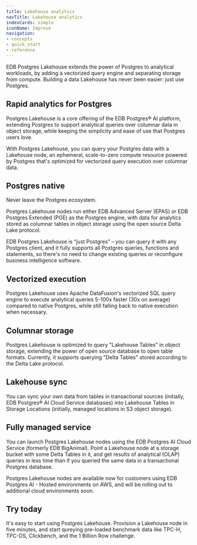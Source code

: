 ```yaml
---
title: Lakehouse analytics
navTitle: Lakehouse analytics
indexCards: simple
iconName: Improve
navigation:
- concepts
- quick_start
- reference
---
```


EDB Postgres Lakehouse extends the power of Postgres to analytical workloads,
by adding a vectorized query engine and separating storage from compute. Building
a data Lakehouse has never been easier: just use Postgres.

## Rapid analytics for Postgres

Postgres Lakehouse is a core offering of the EDB Postgres® AI platform, extending
Postgres to support analytical queries over columnar data in object storage,
while keeping the simplicity and ease of use that Postgres users love.

With Postgres Lakehouse, you can query your Postgres data with a Lakehouse node,
an ephemeral, scale-to-zero compute resource powered by Postgres that's optimized for
vectorized query execution over columnar data.

## Postgres native

Never leave the Postgres ecosystem.

Postgres Lakehouse nodes run either EDB Advanced Server (EPAS) or EDB Postgres
Extended (PGE) as the Postgres engine, with data for analytics stored as
columnar tables in object storage using the open source Delta Lake protocol.

EDB Postgres Lakehouse is “just Postgres” – you can query it with any Postgres
client, and it fully supports all Postgres queries, functions and statements, so
there's no need to change existing queries or reconfigure business
intelligence software.

## Vectorized execution

Postgres Lakehouse uses Apache DataFusion's vectorized SQL query engine to
execute analytical queries 5-100x faster (30x on average) compared to native
Postgres, while still falling back to native execution when necessary.

## Columnar storage

Postgres Lakehouse is optimized to query "Lakehouse Tables" in object storage,
extending the power of open source database to open table formats. Currently,
it supports querying "Delta Tables" stored according to the Delta Lake protocol.

## Lakehouse sync

You can sync your own data from tables in transactional sources (initially, EDB
Postgres® AI Cloud Service databases) into Lakehouse Tables in Storage Locations
(initially, managed locations in S3 object storage).

## Fully managed service

You can launch Postgres Lakehouse nodes using the EDB Postgres AI Cloud
Service (formerly EDB BigAnimal). Point a Lakehouse node at a storage bucket
with some Delta Tables in it, and get results of analytical (OLAP) queries in
less time than if you queried the same data in a transactional Postgres database.

Postgres Lakehouse nodes are available now for customers using
EDB Postgres AI - Hosted environments on AWS, and will be rolling out
to additional cloud environments soon.

## Try today

It's easy to start using Postgres Lakehouse. Provision a Lakehouse node in five
minutes, and start qureying pre-loaded benchmark data like TPC-H, TPC-DS,
Clickbench, and the 1 Billion Row challenge.

